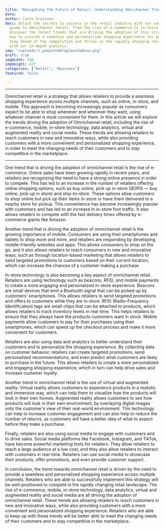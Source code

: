 ```yaml
---
title: 'Navigating the Future of Retail: Understanding Omnichannel Trends and Strategies'
date: 
author: Casto Graziano
desc: Unlock the secrets to success in the retail industry with our comprehensive
  guide to Omnichannel retail. From the rise of e-commerce to in-store technology,
  discover the latest trends that are driving the adoption of this strategy and learn
  how to provide a seamless and personalized shopping experience for your customers.
  Stay ahead of the competition and thrive in the rapidly changing retail landscape
  with our in-depth analysis.
img: "/uploads/1_pa2pihnmb7qqlmushw4nva.png"
draft: true
imgWidth: 740
imgHeight: 427
categories: ["Retail", "Business"]
featured: false

---
```

***

Omnichannel retail is a strategy that allows retailers to provide a seamless shopping experience across multiple channels, such as online, in-store, and mobile. This approach is becoming increasingly popular as consumers expect to be able to shop whenever and wherever they want, using whatever channel is most convenient for them. In this article we will explore the trends driving the adoption of Omnichannel retail, including the rise of e-commerce, mobile, in-store technology, data analytics, virtual and augmented reality and social media. These trends are allowing retailers to reach customers in new and innovative ways, while also providing customers with a more convenient and personalized shopping experience, in order to meet the changing needs of their customers and to stay competitive in the marketplace.

***

One trend that is driving the adoption of omnichannel retail is the rise of e-commerce. Online sales have been growing rapidly in recent years, and retailers are recognizing the need to have a strong online presence in order to compete. This has led to an increase in the number of retailers offering online shopping options, such as buy online, pick up in-store (BOPIS — buy online, pick-up in store) and ship-to-store. These options allow customers to shop online but pick up their items in-store or have them delivered to a nearby store for pickup. This convenience has become increasingly popular with customers and has led to an increase in in-store foot traffic. It also allows retailers to compete with the fast delivery times offered by e-commerce giants like Amazon.

Another trend that is driving the adoption of omnichannel retail is the growing importance of mobile. Consumers are using their smartphones and tablets to shop more and more, and retailers are responding by developing mobile-friendly websites and apps. This allows consumers to shop on the go, and it also allows retailers to reach consumers in new and innovative ways, such as through location-based marketing that allows retailers to send targeted promotions to customers based on their current location, which can increase the chances of a customer making a purchase.

In-store technology is also becoming a key aspect of omnichannel retail. Retailers are using technology such as beacons, RFID, and mobile payments to create a more engaging and personalized in-store experience. Beacons are small devices that emit a Bluetooth signal that can be picked up by customers’ smartphones. This allows retailers to send targeted promotions and offers to customers while they are in-store. RFID (Radio-Frequency Identification) tags are small chips that can be attached to products, which allows retailers to track inventory levels in real-time. This helps retailers to ensure that they always have the products customers want in stock. Mobile payments allow customers to pay for their purchases using their smartphones, which can speed up the checkout process and make it more convenient for customers.

Retailers are also using data and analytics to better understand their customers and to personalize the shopping experience. By collecting data on customer behavior, retailers can create targeted promotions, send personalized recommendations, and even predict what customers are likely to purchase in the future. This allows retailers to create a more personalized and engaging shopping experience, which in turn can help drive sales and increase customer loyalty.

Another trend in omnichannel retail is the use of virtual and augmented reality. Virtual reality allows customers to experience products in a realistic and immersive way, which can help them to visualize how the products will look in their own homes. Augmented reality allows customers to see how products will look in their own environment, by overlaying digital images onto the customer’s view of their real-world environment. This technology can help to increase customer engagement and can also help to reduce the number of returns, as customers will have a better idea of what to expect before they make a purchase.

Finally, retailers are also using social media to engage with customers and to drive sales. Social media platforms like Facebook, Instagram, and TikTok, have become powerful marketing tools for retailers. They allow retailers to reach a large audience at a low cost, and they also allow retailers to interact with customers in real-time. Retailers can use social media to showcase their products, offer promotions, and even provide customer support.

In conclusion, the trend towards omnichannel retail is driven by the need to provide a seamless and personalized shopping experience across multiple channels. Retailers who are able to successfully implement this strategy will be well-positioned to compete in the rapidly changing retail landscape. The rise of e-commerce, mobile, in-store technology, data analytics, virtual and augmented reality and social media are all driving the adoption of omnichannel retail. These trends are allowing retailers to reach customers in new and innovative ways, while also providing customers with a more convenient and personalized shopping experience. Retailers who are able to keep up with these trends will be better able to meet the changing needs of their customers and to stay competitive in the marketplace.